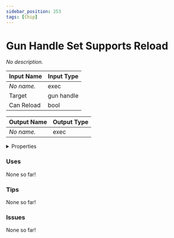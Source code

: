 ```yaml
---
sidebar_position: 253
tags: [Chip]
---
```


# Gun Handle Set Supports Reload

*No description.*



| Input Name | Input Type |
|-----------|-----------|
| *No name.* | exec |
| Target | gun handle |
| Can Reload | bool |

| Output Name | Output Type |
|-----------|-----------|
| *No name.* | exec |


<details>
  <summary>Properties</summary>
  <div>
    <div>
    <table>
      <thead>
        <tr>
          <th>Is beta required?</th>
          <th>❌</th>
        </tr>
        <tr>
          <th>Is this chip a trolling risk?</th>
          <th>❌</th>
        </tr>
        <tr>
          <th>Chip UUPD</th>
          <th>27566004-ad66-4498-91d9-5e29b1f35d2e</th>
        </tr>
      </thead>
    </table>
    </div>
  </div>
</details>

### Uses

None so far!

### Tips

None so far!

### Issues

None so far!